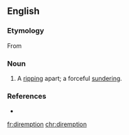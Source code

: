 ==English==

===Etymology===
From {{etyl|la|en}} {{term|diremptio||lang=la|a separation}}

===Noun===
{{en-noun}}

# {{context|rare|lang=en}} A [[rip]]ping apart; a forceful [[sunder]]ing.

===References===
* {{R:OneLook}}

[[fr:diremption]]
[[chr:diremption]]